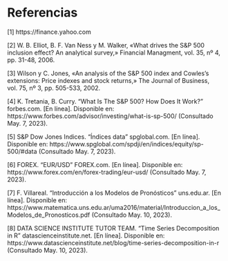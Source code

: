 # Referencias

[1] https://finance.yahoo.com

[2] W. B. Elliot, B. F. Van Ness y M. Walker, «What drives the S&P 500 inclusion effect? An analytical survey,» Financial Managment, vol. 35, nº 4, pp. 31-48, 2006.

[3] Wilson y C. Jones, «An analysis of the S&P 500 index and Cowles’s extensions: Price indexes and stock returns,» The Journal of Business, vol. 75, nº 3, pp. 505-533, 2002.

[4] K. Tretania, B. Curry. “What Is The S&P 500? How Does It Work?” forbes.com. [En línea]. Disponible en: https://www.forbes.com/advisor/investing/what-is-sp-500/ (Consultado May. 7, 2023).

[5] S&P Dow Jones Indices. “Índices data” spglobal.com. [En línea]. Disponible en: https://www.spglobal.com/spdji/en/indices/equity/sp-500/#data (Consultado May. 7, 2023).

[6] FOREX. “EUR/USD” FOREX.com. [En línea]. Disponible en: https://www.forex.com/en/forex-trading/eur-usd/ (Consultado May. 7, 2023).

[7] F. Villareal. "Introducción a los Modelos de Pronósticos" uns.edu.ar. [En línea]. Disponible en: https://www.matematica.uns.edu.ar/uma2016/material/Introduccion_a_los_Modelos_de_Pronosticos.pdf (Consultado May. 10, 2023).

[8] DATA SCIENCE INSTITUTE TUTOR TEAM. "Time Series Decomposition in R" datascienceinstitute.net. [En línea]. Disponible en: https://www.datascienceinstitute.net/blog/time-series-decomposition-in-r (Consultado May. 10, 2023).